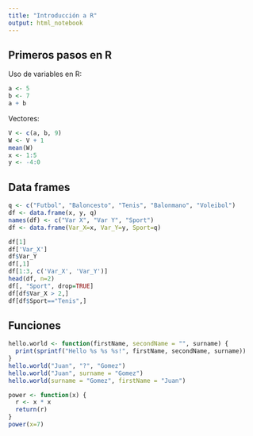 ```yaml
---
title: "Introducción a R"
output: html_notebook
---
```


## Primeros pasos en R

Uso de variables en R:

```r
a <- 5
b <- 7
a + b
```
Vectores:
```r
V <- c(a, b, 9)
W <- V + 1
mean(W)
x <- 1:5
y <- -4:0
```

## Data frames
```r
q <- c("Futbol", "Baloncesto", "Tenis", "Balonmano", "Voleibol")
df <- data.frame(x, y, q)
names(df) <- c("Var X", "Var Y", "Sport")
df <- data.frame(Var_X=x, Var_Y=y, Sport=q)

df[1]
df['Var_X']
df$Var_Y
df[,1]
df[1:3, c('Var_X', 'Var_Y')]
head(df, n=2)
df[, "Sport", drop=TRUE]
df[df$Var_X > 2,]
df[df$Sport=="Tenis",]
```
## Funciones
```r
hello.world <- function(firstName, secondName = "", surname) {
  print(sprintf("Hello %s %s %s!", firstName, secondName, surname))
}
hello.world("Juan", "?", "Gomez")
hello.world("Juan", surname = "Gomez")
hello.world(surname = "Gomez", firstName = "Juan")

power <- function(x) {
  r <- x * x
  return(r)
}
power(x=7)
```
